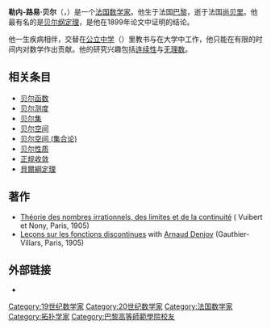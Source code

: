 {{Infobox_Person
| name           = 勒内-路易·贝尔
|image= 
|box_width=
| caption        =
|occupation= [[数学家|数学家]]
| period         = 
|birth_name=
| other_names    =
| foreign_names  = René-Louis Baire
| english_names  = 
| sex            = 男
|birth_date= {{Birth date|1874|1|21}}
|birth_place= {{flag|法国}}[[巴黎|巴黎]]
|death_date= {{death date and age|1932|7|5|1874|1|21}}
|death_place= {{flag|法国}}[[尚贝里|尚贝里]]
| nationality    = {{flag|法国}}
| residence      = 
|language= [[法語|法語]]
| height         = 
| weight         = 
| party          =
| religion       =
| spouse         =
| parents        = 
| relatives      =
|education=
*[[巴黎高等師範學校|高等師範學校]]
| past           =
| work           =
*[[貝爾綱定理|貝爾綱定理]]
|awards=
}}
'''勒内-路易·贝尔'''（{{lang-fr|'''René-Louis Baire'''}}，{{bd|1874年|1月21日|1932年|7月5日}}）是一个[[法国|法国]][[数学家|数学家]]。他生于法国[[巴黎|巴黎]]，逝于法国[[尚贝里|尚贝里]]。他最有名的是[[贝尔纲定理|贝尔纲定理]]，是他在1899年论文中证明的结论。

他一生疾病相伴，交替在[[公立中学|公立中学]]（{{lang|fr|lycée}}）里教书与在大学中工作，他只能在有限的时间内对数学作出贡献。他的研究兴趣包括[[连续函数|连续性]]与[[无理数|无理数]]。

==相关条目==
*[[贝尔函数|贝尔函数]]
*[[贝尔测度|贝尔测度]]
*[[贝尔集|贝尔集]]
*[[贝尔空间|贝尔空间]]
*[[贝尔空间_(集合论)|贝尔空间 (集合论)]]
*[[贝尔性质|贝尔性质]]
*[[正规收敛|正规收敛]]
*[[貝爾綱定理|貝爾綱定理]]

==著作==
* [http://gallica.bnf.fr/notice?N=FRBNF35525523 Théorie des nombres irrationnels, des limites et de la continuité] ( Vuibert et Nony, Paris, 1905) 
* [http://www.archive.org/details/leconsdiscontinues00bairrich Leçons sur les fonctions discontinues] with [[Arnaud_Denjoy|Arnaud Denjoy]] (Gauthier-Villars, Paris, 1905)  

==外部链接==
* {{MacTutor Biography|id=Baire}}

{{Authority control}}
{{mathematician-stub}}

{{DEFAULTSORT: Baire, René-Louis}}
[[Category:19世纪数学家|Category:19世纪数学家]]
[[Category:20世纪数学家|Category:20世纪数学家]]
[[Category:法国数学家|Category:法国数学家]]
[[Category:拓扑学家|Category:拓扑学家]]
[[Category:巴黎高等師範學院校友|Category:巴黎高等師範學院校友]]